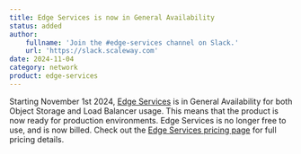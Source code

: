 ```yaml
---
title: Edge Services is now in General Availability
status: added
author:
    fullname: 'Join the #edge-services channel on Slack.'
    url: 'https://slack.scaleway.com'
date: 2024-11-04
category: network
product: edge-services
---
```


Starting November 1st 2024, [Edge Services](https://www.scaleway.com/en/edge-services/) is in General Availability for both Object Storage and Load Balancer usage.
This means that the product is now ready for production environments.
Edge Services is no longer free to use, and is now billed.
Check out the [Edge Services pricing page](https://www.scaleway.com/en/pricing/network/#edge-services) for full pricing details.

